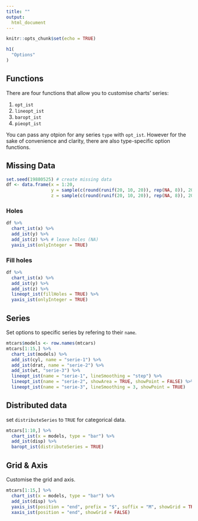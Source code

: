 ```yaml
---
title: ""
output:
  html_document
---
```


```r
knitr::opts_chunk$set(echo = TRUE)
```

<main>
<div class = "container">

```r
h1(
  "Options"
)
```

## Functions

There are four functions that allow you to customise charts' series:

1. `opt_ist`
2. `lineopt_ist`
3. `baropt_ist` 
4. `pieopt_ist`

You can pass any otpion for any series `type` with `opt_ist`. However for the sake of convenience and clarity, there are also type-specific option functions.

## Missing Data

```r
set.seed(19880525) # create missing data
df <- data.frame(x = 1:20, 
                 y = sample(c(round(runif(20, 10, 20)), rep(NA, 8)), 20),
                 z = sample(c(round(runif(20, 10, 20)), rep(NA, 8)), 20))
```

### Holes

```r
df %>%
  chart_ist(x) %>%
  add_ist(y) %>%
  add_ist(z) %>% # leave holes (NA)
  yaxis_ist(onlyInteger = TRUE)
```

### Fill holes

```r
df %>%
  chart_ist(x) %>%
  add_ist(y) %>%
  add_ist(z) %>% 
  lineopt_ist(fillHoles = TRUE) %>%
  yaxis_ist(onlyInteger = TRUE)
```

## Series

Set options to specific series by refering to their `name`.

```r
mtcars$models <- row.names(mtcars)
mtcars[1:15,] %>%
  chart_ist(models) %>%
  add_ist(cyl, name = "serie-1") %>%
  add_ist(drat, name = "serie-2") %>%
  add_ist(wt, "serie-3") %>%
  lineopt_ist(name = "serie-1", lineSmoothing = "step") %>%
  lineopt_ist(name = "serie-2", showArea = TRUE, showPoint = FALSE) %>%
  lineopt_ist(name = "serie-3", lineSmoothing = 3, showPoint = TRUE)
```

## Distributed data

set `distributeSeries` to `TRUE` for categorical data.

```r
mtcars[1:10,] %>%
  chart_ist(x = models, type = "bar") %>%
  add_ist(disp) %>%
  baropt_ist(distributeSeries = TRUE)
```

## Grid & Axis

Customise the grid and axis.

```r
mtcars[1:15,] %>%
  chart_ist(x = models, type = "bar") %>%
  add_ist(disp) %>%
  yaxis_ist(position = "end", prefix = "$", suffix = "M", showGrid = TRUE) %>%
  xaxis_ist(position = "end", showGrid = FALSE)
```

</div>
</main>